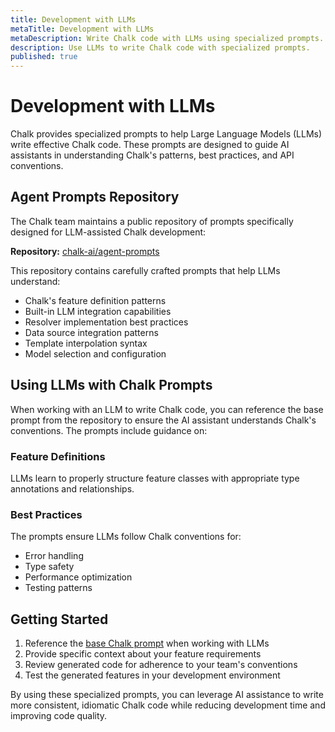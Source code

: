 ```yaml
---
title: Development with LLMs
metaTitle: Development with LLMs
metaDescription: Write Chalk code with LLMs using specialized prompts. Leverage AI assistance to build features, resolvers, and integrations more efficiently.
description: Use LLMs to write Chalk code with specialized prompts.
published: true
---
```


# Development with LLMs

Chalk provides specialized prompts to help Large Language Models (LLMs) write effective Chalk code. These prompts are designed to guide AI assistants in understanding Chalk's patterns, best practices, and API conventions.

## Agent Prompts Repository

The Chalk team maintains a public repository of prompts specifically designed for LLM-assisted Chalk development:

**Repository:** [chalk-ai/agent-prompts](https://github.com/chalk-ai/agent-prompts)

This repository contains carefully crafted prompts that help LLMs understand:

- Chalk's feature definition patterns
- Built-in LLM integration capabilities
- Resolver implementation best practices
- Data source integration patterns
- Template interpolation syntax
- Model selection and configuration

## Using LLMs with Chalk Prompts

When working with an LLM to write Chalk code, you can reference the base prompt from the repository to ensure the AI assistant understands Chalk's conventions. The prompts include guidance on:

### Feature Definitions
LLMs learn to properly structure feature classes with appropriate type annotations and relationships.

### Best Practices
The prompts ensure LLMs follow Chalk conventions for:
- Error handling
- Type safety
- Performance optimization
- Testing patterns

## Getting Started

1. Reference the [base Chalk prompt](https://github.com/chalk-ai/agent-prompts/blob/main/BASE_CHALK_PROMPT.md) when working with LLMs
2. Provide specific context about your feature requirements
3. Review generated code for adherence to your team's conventions
4. Test the generated features in your development environment

By using these specialized prompts, you can leverage AI assistance to write more consistent, idiomatic Chalk code while reducing development time and improving code quality.